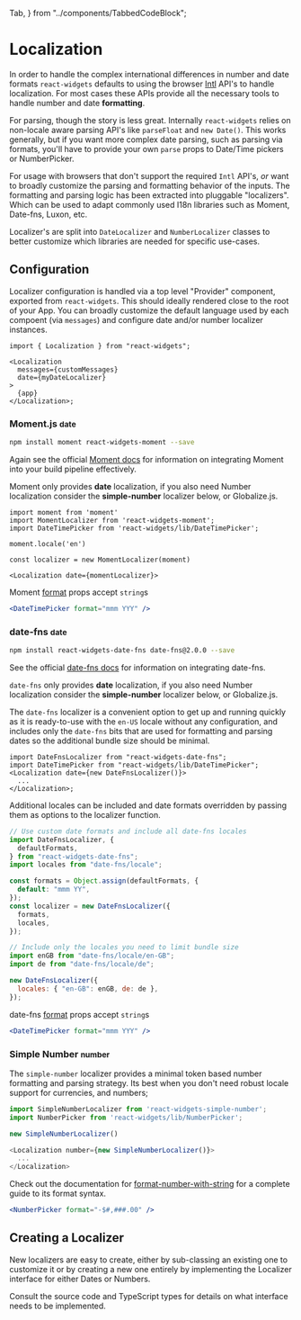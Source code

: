   Tab,
} from "../components/TabbedCodeBlock";

# Localization

In order to handle the complex international differences in number and date formats `react-widgets` defaults to using the
browser [Intl](https://developer.mozilla.org/en-US/docs/Web/JavaScript/Reference/Global_Objects/Intl) API's to handle
localization. For most cases these APIs provide all the necessary tools to handle number and date **formatting**.

For parsing, though the story is less great. Internally `react-widgets` relies on non-locale aware parsing API's like
`parseFloat` and `new Date()`. This works generally, but if you want more complex
date parsing, such as parsing via formats, you'll have to provide your own `parse` props to Date/Time pickers or NumberPicker.

For usage with browsers that don't support the required `Intl` API's, _or_ want to broadly customize
the parsing and formatting behavior of the inputs. The formatting and parsing logic has been
extracted into pluggable "localizers". Which can be used to adapt commonly used I18n libraries
such as Moment, Date-fns, Luxon, etc.

Localizer's are split into `DateLocalizer` and `NumberLocalizer` classes to better
customize which libraries are needed for specific use-cases.

## Configuration

Localizer configuration is handled via a top level "Provider" component, exported from `react-widgets`. This should
ideally rendered close to the root of your App. You can broadly customize the
default language used by each compoent (via `messages`) and configure date and/or number
localizer instances.

```tsx
import { Localization } from "react-widgets";

<Localization
  messages={customMessages}
  date={myDateLocalizer}
>
  {app}
</Localization>;
```

### Moment.js <small>date</small>

```sh
npm install moment react-widgets-moment --save
```

Again see the official [Moment docs](http://momentjs.com/) for information on integrating Moment into your build
pipeline effectively.

Moment only provides **date** localization, if you also need Number localization consider
the **simple-number** localizer below, or Globalize.js.

```tsx
import moment from 'moment'
import MomentLocalizer from 'react-widgets-moment';
import DateTimePicker from 'react-widgets/lib/DateTimePicker';

moment.locale('en')

const localizer = new MomentLocalizer(moment)

<Localization date={momentLocalizer}>
```

Moment [format](http://momentjs.com/docs/#/displaying/format/) props accept `string`s

```jsx
<DateTimePicker format="mmm YYY" />
```

### date-fns <small>date</small>

```sh
npm install react-widgets-date-fns date-fns@2.0.0 --save
```

See the official [date-fns docs](https://date-fns.org/v2.0.0/docs/Getting-Started) for information
on integrating date-fns.

`date-fns` only provides **date** localization, if you also need Number localization consider
the **simple-number** localizer below, or Globalize.js.

The `date-fns` localizer is a convenient option to get up and running quickly as it is ready-to-use with
the `en-US` locale without any configuration, and includes only the `date-fns` bits that are used
for formatting and parsing dates so the additional bundle size should be minimal.

```tsx
import DateFnsLocalizer from "react-widgets-date-fns";
import DateTimePicker from "react-widgets/lib/DateTimePicker";
<Localization date={new DateFnsLocalizer()}>
  ...
</Localization>;
```

Additional locales can be included and date formats overridden by passing them as options to
the localizer function.

```js
// Use custom date formats and include all date-fns locales
import DateFnsLocalizer, {
  defaultFormats,
} from "react-widgets-date-fns";
import locales from "date-fns/locale";

const formats = Object.assign(defaultFormats, {
  default: "mmm YY",
});
const localizer = new DateFnsLocalizer({
  formats,
  locales,
});

// Include only the locales you need to limit bundle size
import enGB from "date-fns/locale/en-GB";
import de from "date-fns/locale/de";

new DateFnsLocalizer({
  locales: { "en-GB": enGB, de: de },
});
```

date-fns [format](https://date-fns.org/v1.29.0/docs/format) props accept `string`s

```jsx
<DateTimePicker format="mmm YYY" />
```

### Simple Number <small>number</small>

The `simple-number` localizer provides a minimal token based number formatting and parsing strategy. Its best when you don't need
robust locale support for currencies, and numbers;

```js
import SimpleNumberLocalizer from 'react-widgets-simple-number';
import NumberPicker from 'react-widgets/lib/NumberPicker';

new SimpleNumberLocalizer()

<Localization number={new SimpleNumberLocalizer()}>
  ...
</Localization>
```

Check out the documentation for [format-number-with-string](https://www.npmjs.com/package/format-number-with-string) for
a complete guide to its format syntax.

```jsx
<NumberPicker format="-$#,###.00" />
```

## Creating a Localizer

New localizers are easy to create, either by sub-classing an existing one
to customize it or by creating a new one entirely by implementing the
Localizer interface for either Dates or Numbers.

Consult the source code and TypeScript types for details on what interface needs
to be implemented.
